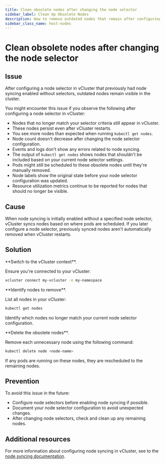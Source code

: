 ```yaml
---
title: Clean obsolete nodes after changing the node selector
sidebar_label: Clean Up Obsolete Nodes 
description: How to remove outdated nodes that remain after configuring node selectors in vCluster.
sidebar_class_name: host-nodes
---
```



<TenancySupport hostNodes="true" />

# Clean obsolete nodes after changing the node selector

## Issue

After configuring a node selector in vCluster that previously had node syncing enabled without selectors, outdated nodes remain visible in the cluster.

You might encounter this issue if you observe the following after configuring a node selector in vCluster:

- Nodes that no longer match your selector criteria still appear in vCluster.
- These nodes persist even after vCluster restarts.
- You see more nodes than expected when running `kubectl get nodes`.
- Node count doesn't decrease after changing the node selector configuration.
- Events and logs don't show any errors related to node syncing.
- The output of `kubectl get nodes` shows nodes that shouldn't be included based on your current node selector settings.
- Pods might still be scheduled to these obsolete nodes until they're manually removed.
- Node labels show the original state before your node selector configuration was updated.
- Resource utilization metrics continue to be reported for nodes that should no longer be visible.

## Cause

When node syncing is initially enabled without a specified node selector, vCluster syncs nodes based on where pods are scheduled. If you later configure a node selector, previously synced nodes aren't automatically removed when vCluster restarts.

## Solution

<Flow id="cleanup-obsolete-nodes">
<Step>
**Switch to the vCluster context**.

Ensure you're connected to your vCluster:

```bash
vcluster connect my-vcluster -n my-namespace
```
</Step>

<Step>
**Identify nodes to remove**.

List all nodes in your vCluster:

```bash
kubectl get nodes
```

Identify which nodes no longer match your current node selector configuration.
</Step>

<Step>
**Delete the obsolete nodes**.

Remove each unnecessary node using the following command:

```bash
kubectl delete node <node-name>
```

If any pods are running on these nodes, they are rescheduled to the remaining nodes.
</Step>
</Flow>

## Prevention

To avoid this issue in the future:

- Configure node selectors before enabling node syncing if possible.
- Document your node selector configuration to avoid unexpected changes.
- After changing node selectors, check and clean up any remaining nodes.

## Additional resources

For more information about configuring node syncing in vCluster, see to the [node syncing documentation](/vcluster/configure/vcluster-yaml/sync/from-host/nodes).